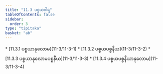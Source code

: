 ```yaml
---
title: "11.3 ပစ္စယဝါရ"
tableOfContents: false
sidebar:
  order: 3
type: "tipitaka"
basket: "ab"
---
```



<DynamicBreadcrumb />



<TableOfContents>
* [11.3.1 ပစ္စယာနုလောမ](11-3/11-3-1)
* [11.3.2 ပစ္စယပစ္စနီယ](11-3/11-3-2)
* [11.3.3 ပစ္စယာနုလောမပစ္စနီယ](11-3/11-3-3)
* [11.3.4 ပစ္စယပစ္စနီယာနုလောမ](11-3/11-3-4)
</TableOfContents>